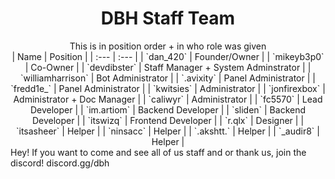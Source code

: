 
<h1 align="center"> DBH Staff Team </h1>
<div align="center"> This is in position order + in who role was given </div>

<div align="center">
| Name | Position |
| :--- | :--- | 
| `dan_420` | Founder/Owner |
| `mikeyb3p0` | Co-Owner | 
| `devdibster` | Staff Manager + System Adminstrator | 
| `williamharrison` | Bot Administrator | 
| `.avixity` | Panel Administrator | 
| `fredd1e_` | Panel Administrator | 
| `kwitsies` | Administrator | 
| `jonfirexbox` | Administrator + Doc Manager | 
| `caliwyr` | Administrator | 
| `fc5570` | Lead Developer | 
| `im.artiom` | Backend Developer | 
| `sliden` | Backend Developer | 
| `itswizq` | Frontend Developer | 
| `r.qlx` | Designer | 
| `itsasheer` | Helper | 
| `ninsacc` | Helper | 
| `.akshtt.` | Helper | 
| `_audir8` | Helper |
</div>


<DiscordMessages>
						<DiscordMessage
							author="Jonfirexbox"
							avatar="https://avatars.githubusercontent.com/u/66625200?v=4"
              roleName='Admin'
							roleColor='#f9d61b'
							roleIcon='https://cdn.discordapp.com/role-icons/898041747219828796/795d9698b91d759e68842ac64aaebe7a.png?format=webp&quality=lossless'
	> Hey! If you want to come and see all of us staff and or thank us, join the discord!
							discord.gg/dbh
							<DiscordAttachments slot="attachments">
								<DiscordInvite
									name="DanBot Hosting Community | DBH"
									url="https://discord.gg/dbh"
									icon="https://cdn.discordapp.com/icons/639477525927690240/a_49d7c78e2c9cf025e1089fac1542ea94.gif"
									online={1307}
									members={7271}
								></DiscordInvite>
							</DiscordAttachments>
						</DiscordMessage>
					</DiscordMessages>
